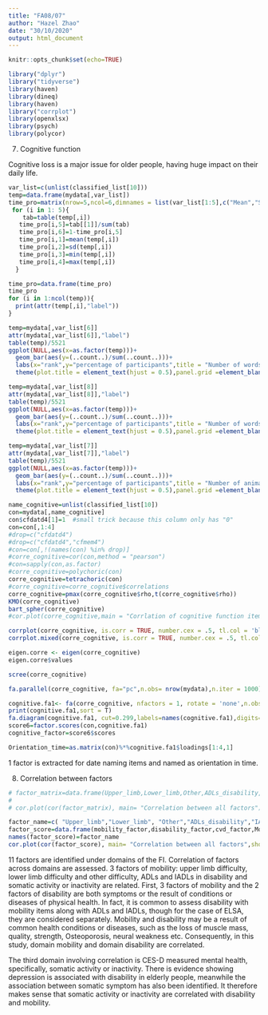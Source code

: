```yaml
---
title: "FA08/07"
author: "Hazel Zhao"
date: "30/10/2020"
output: html_document
---
```


```r
knitr::opts_chunk$set(echo=TRUE)
```

```r
library("dplyr")
library("tidyverse")
library(haven)
library(dineq)
library(haven)
library("corrplot")
library(openxlsx)
library(psych)
library(polycor)
```


7. Cognitive function

Cognitive loss is a major issue for older people, having huge impact on their daily life.



```r
var_list=c(unlist(classified_list[10]))
temp=data.frame(mydata[,var_list])
time_pro=matrix(nrow=5,ncol=6,dimnames = list(var_list[1:5],c("Mean","SD","Min","Max","percent of'0'","percent of'1'")))
 for (i in 1: 5){
    tab=table(temp[,i])
   time_pro[i,5]=tab[[1]]/sum(tab)
   time_pro[i,6]=1-time_pro[i,5]
   time_pro[i,1]=mean(temp[,i])
   time_pro[i,2]=sd(temp[,i])
   time_pro[i,3]=min(temp[,i])
   time_pro[i,4]=max(temp[,i])
  }

time_pro=data.frame(time_pro)
time_pro
for (i in 1:ncol(temp)){
  print(attr(temp[,i],"label"))
}
```
```r
temp=mydata[,var_list[6]]
attr(mydata[,var_list[6]],"label")
table(temp)/5521
ggplot(NULL,aes(x=as.factor(temp)))+ 
  geom_bar(aes(y=(..count..)/sum(..count..)))+
  labs(x="rank",y="percentage of participants",title = "Number of words recalled immediately")+
  theme(plot.title = element_text(hjust = 0.5),panel.grid =element_blank()) 

```
```r
temp=mydata[,var_list[8]]
attr(mydata[,var_list[8]],"label")
table(temp)/5521
ggplot(NULL,aes(x=as.factor(temp)))+ 
  geom_bar(aes(y=(..count..)/sum(..count..)))+
  labs(x="rank",y="percentage of participants",title = "Number of words recalled after delay")+
  theme(plot.title = element_text(hjust = 0.5),panel.grid =element_blank()) 
```

```r
temp=mydata[,var_list[7]]
attr(mydata[,var_list[7]],"label")
table(temp)/5521
ggplot(NULL,aes(x=as.factor(temp)))+ 
  geom_bar(aes(y=(..count..)/sum(..count..)))+
  labs(x="rank",y="percentage of participants",title = "Number of animals mentioned (fluency)")+
  theme(plot.title = element_text(hjust = 0.5),panel.grid =element_blank()) 

```
```r
name_cognitive=unlist(classified_list[10])
con=mydata[,name_cognitive]
con$cfdatd4[1]=1  #small trick because this column only has "0"
con=con[,1:4]
#drop=c("cfdatd4")
#drop=c("cfdatd4","cfmem4")
#con=con[,!(names(con) %in% drop)]
#corre_cognitive=cor(con,method = "pearson")
#con=sapply(con,as.factor)
#corre_cognitive=polychoric(con)
corre_cognitive=tetrachoric(con)
#corre_cognitive=corre_cognitive$correlations
corre_cognitive=pmax(corre_cognitive$rho,t(corre_cognitive$rho))
KMO(corre_cognitive)
bart_spher(corre_cognitive)
#cor.plot(corre_cognitive,main = "Corrlation of cognitive function items",labels = #c("Day of month","Month","Year","Day","Prospective memory test","Words recalled #immediately","Words recalled after delay","Animals mentioned"),cex.axis=0.8)
```
```r
corrplot(corre_cognitive, is.corr = TRUE, number.cex = .5, tl.col = 'black',order = 'hclust', addrect = 2, tl.cex = 0.7)
corrplot.mixed(corre_cognitive, is.corr = TRUE, number.cex = .5, tl.col = 'black',tl.cex = 0.4)
```
```r
eigen.corre <- eigen(corre_cognitive)
eigen.corre$values
```
```r
scree(corre_cognitive)
```
```r
fa.parallel(corre_cognitive, fa="pc",n.obs= nrow(mydata),n.iter = 1000)
```
```r
cognitive.fa1<- fa(corre_cognitive, nfactors = 1, rotate = 'none',n.obs=4800,scores = 'regression', fm = 'pa')
print(cognitive.fa1,sort = T)
fa.diagram(cognitive.fa1, cut=0.299,labels=names(cognitive.fa1),digits=2,e.size=0.05,rsize=0.1,cex=1.2,adj=1,marg=c(1,1,1.5,1))
score6=factor.scores(con,cognitive.fa1)
cognitive_factor=score6$scores

Orientation_time=as.matrix(con)%*%cognitive.fa1$loadings[1:4,1]

```
1 factor is extracted for date naming items and named as orientation in time.



8. Correlation between factors 
```r

# factor_matrix=data.frame(Upper_limb,Lower_limb,Other,ADLs_disability,IADLs_disability,Heart_diseases, Other_CVD, Movement, Absence_positive_anhodonia,Somatic_activity,Orientation_time)
# 
# cor.plot(cor(factor_matrix), main= "Correlation between all factors")

factor_name=c( "Upper_limb","Lower_limb", "Other","ADLs_disability","IADLs_disability","Heart_diseases","Other_CVD","Movement","Positive_anhodonia","Somatic_activity","Orientation_time"  )
factor_score=data.frame(mobility_factor,disability_factor,cvd_factor,Movement_factor,mental_factor,cognitive_factor)
names(factor_score)=factor_name
cor.plot(cor(factor_score), main= "Correlation between all factors",show.legend = F, cex.axis=0.7,xlas = 2)
```

11 factors are identified under domains of the FI. Correlation of factors across domains are assessed. 3 factors of mobility: upper limb difficulty, lower limb difficulty and other difficulty, ADLs and IADLs in disability and somatic activity or inactivity are related. First, 3 factors of mobility and the 2 factors of disability are both symptoms or the result of conditions or diseases of physical health. In fact, it is common to assess disability with mobility items along with ADLs and IADLs, though for the case of ELSA, they are considered separately. Mobility and disability may be a result of common health conditions or diseases, such as the loss of muscle mass, quality, strength, Osteoporosis, neural weakness etc. Consequently, in this study, domain mobility and domain disability are correlated. 

The third domain involving correlation is CES-D measured mental health, specifically, somatic activity or inactivity. There is evidence showing depression is associated with disability in elderly people, meanwhile the association between somatic symptom has also been identified. It therefore makes sense that somatic activity or inactivity are correlated with disability and mobility.
